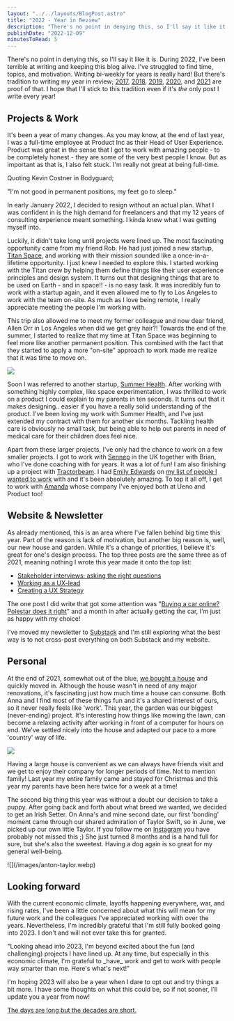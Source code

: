 ```yaml
---
layout: "../../layouts/BlogPost.astro"
title: "2022 - Year in Review"
description: "There's no point in denying this, so I'll say it like it is. During 2022, I've been terrible at writing and keeping this blog alive. I've struggled to find time, topics, and motivation. Writing bi-weekly for years is really hard! But there's tradition to writing my year in review; 2017, 2018, 2019, 2020, and 2021 are proof of that. I hope that I'll stick to this tradition even if it's the only post I write every year!\n\n\n\nProjects & Work\n\n\nIt's been a year of many changes. As you may know, at the"
publishDate: "2022-12-09"
minutesToRead: 5
---
```


<p>There's no point in denying this, so I'll say it like it is. During 2022, I've been terrible at writing and keeping this blog alive. I've struggled to find time, topics, and motivation. Writing bi-weekly for years is really hard! But there's tradition to writing my year in review; <a href="https://www.antonsten.com/2017/">2017</a>, <a href="https://www.antonsten.com/2018/">2018</a>, <a href="https://www.antonsten.com/2019/">2019</a>, <a href="https://www.antonsten.com/2020/">2020</a>, and <a href="https://www.antonsten.com/2021">2021</a> are proof of that. I hope that I'll stick to this tradition even if it's <em>the</em> only post I write every year!</p>
<h2 id="projects-work">Projects &amp; Work</h2>
<p>It's been a year of many changes. As you may know, at the end of last year, I was a full-time employee at Product Inc as their Head of User Experience. Product was great in the sense that I got to work with amazing people - to be completely honest - they are some of the very best people I know. But as important as that is, I also felt stuck. I'm really not great at being full-time.</p>
<p>Quoting Kevin Costner in Bodyguard;</p>

<div class="blockquote">
  <div>
    "I'm not good in permanent positions, my feet go to sleep."
  </div>
</div>

<p>In early January 2022, I decided to resign without an actual plan. What I was confident in is the high demand for freelancers and that my 12 years of consulting experience meant something. I kinda knew what I was getting myself into.</p>
<p>Luckily, it didn't take long until projects were lined up. The most fascinating opportunity came from my friend Rob. He had just joined a new startup, <a href="https://titanspace.co/?ref=antonsten.com">Titan Space</a>, and working with their mission sounded like a once-in-a-lifetime opportunity. I just knew I needed to explore this. I started working with the Titan crew by helping them define things like their user experience principles and design system. It turns out that designing things that are to be used on Earth - and in space!! - is no easy task. It was incredibly fun to work with a startup again, and it even allowed me to fly to Los Angeles to work with the team on-site. As much as I love being remote, I really appreciate meeting the people I'm working with.</p>
<p>This trip also allowed me to meet my former colleague and now dear friend, Allen Orr in Los Angeles when did we get grey hair?! Towards the end of the summer, I started to realize that my time at Titan Space was beginning to feel more like another permanent position. This combined with the fact that they started to apply a more "on-site" approach to work made me realize that it was time to move on.</p>

![](/images/2024/09/anton-allen.webp)
<p>Soon I was referred to another startup, <a href="https://www.summerhealth.com/?ref=antonsten.com">Summer Health</a>. After working with something highly complex, like space experimentation, I was thrilled to work on a product I could explain to my parents in ten seconds. It turns out that it makes designing.. easier if you have a really solid understanding of the product. I've been loving my work with Summer Health, and I've just extended my contract with them for another six months. Tackling health care is obviously no small task, but being able to help out parents in need of medical care for their children does feel nice.</p>
<p>Apart from these larger projects, I've only had the chance to work on a few smaller projects. I got to work with <a href="https://www.sennep.com/?ref=antonsten.com">Sennep</a> in the UK together with Brian, who I've done coaching with for years. It was a lot of fun! I am also finishing up a project with <a href="https://tractorbeam.com/?ref=antonsten.com">Tractorbeam</a>. I had <a href="https://twitter.com/emmmily_e?ref=antonsten.com">Emily Edwards</a> on <a href="https://www.antonsten.com/about">my list of people I wanted to work</a> with and it's been absolutely amazing. To top it all off, I get to work with <a href="https://twitter.com/Hellokoreaitaly?ref=antonsten.com">Amanda</a> whose company I've enjoyed both at Ueno and Product too!</p>
<h2 id="website-newsletter">Website &amp; Newsletter</h2>
<p>As already mentioned, this is an area where I've fallen behind big time this year. Part of the reason is lack of motivation, but another big reason is, well, our new house and garden. While it's a change of priorities, I believe it's great for one's design process. The top three posts are the same three as of 2021, meaning nothing I wrote this year made it onto the top list:</p>
<ul>
<li><a href="https://www.antonsten.com/stakeholder/">Stakeholder interviews: asking the right questions</a></li>
<li><a href="https://www.antonsten.com/uxlead/">Working as a UX-lead</a></li>
<li><a href="https://www.antonsten.com/uxstrategy/">Creating a UX Strategy</a></li>
</ul>
<p>The one post I did write that got some attention was "<a href="https://www.antonsten.com/polestar/">Buying a car online? Polestar does it right</a>" and a month in after actually getting the car, I'm just as happy with my choice!</p>
<p>I've moved my newsletter to <a href="https://substack.antonsten.com/?ref=antonsten.com">Substack</a> and I'm still exploring what the best way is to not cross-post everything on both Substack and my website.</p>
<h2 id="personal">Personal</h2>
<p>At the end of 2021, somewhat out of the blue, <a href="https://twitter.com/antonsten/status/1417143851064643587?ref_src=twsrc%5Etfw%7Ctwcamp%5Etweetembed%7Ctwterm%5E1417143851064643587%7Ctwgr%5E42935fbfc4daa013a8b153826e8c9b5142611f35%7Ctwcon%5Es1_&ref_url=https%3A%2F%2Fwww.antonsten.com%2F2021%2F&ref=antonsten.com">we bought a house</a> and quickly moved in. Although the house wasn't in need of any major renovations, it's fascinating just how much time a house can consume. Both Anna and I find most of these things fun and it's a shared interest of ours, so it never really feels like 'work'. This year, the garden was our biggest (never-ending) project. It's interesting how things like mowing the lawn, can become a relaxing activity after working in front of a computer for hours on end. We've settled nicely into the house and adapted our pace to a more 'country' way of life.</p>

![](/images/2024/09/garden.webp)
<p>Having a large house is convenient as we can always have friends visit and we get to enjoy their company for longer periods of time. Not to mention family! Last year my entire family came and stayed for Christmas and this year my parents have been here twice for a week at a time!</p>
<p>The second big thing this year was without a doubt our decision to take a puppy. After going back and forth about what breed we wanted, we decided to get an Irish Setter. On Anna's and mine second date, our first 'bonding' moment came through our shared admiration of Taylor Swift, so in June, we picked up our own little Taylor. If you follow me on <a href="https://www.instagram.com/antonsten/?ref=antonsten.com">Instagram</a> you have probably not missed this ;) She just turned 8 months and is a hand full for sure, but she's also the sweetest. Having a dog again is so great for my general well-being.</p>
<p>
![](/images/anton-taylor.webp)
</p>
<h2 id="looking-forward">Looking forward</h2>
<p>With the current economic climate, layoffs happening everywhere, war, and rising rates, I've been a little concerned about what this will mean for my future work and the colleagues I've appreciated working with over the years. Nevertheless, I'm incredibly grateful that I'm still fully booked going into 2023. I don't and will not ever take this for granted.</p>

<div class="blockquote">
  <div>
    "Looking ahead into 2023, I'm beyond excited about the fun (and challenging) projects I have lined up. At any time, but especially in this economic climate, I'm grateful to _have_ work and get to work with people way smarter than me. Here's what's next!"
  </div>
</div>

<p>I'm hoping 2023 will also be a year when I dare to opt out and try things a bit more. I have some thoughts on what this could be, so if not sooner, I'll update you a year from now!</p>
<p><a href="https://blog.samaltman.com/the-days-are-long-but-the-decades-are-short?ref=antonsten.com">The days are long but the decades are short.</a></p>